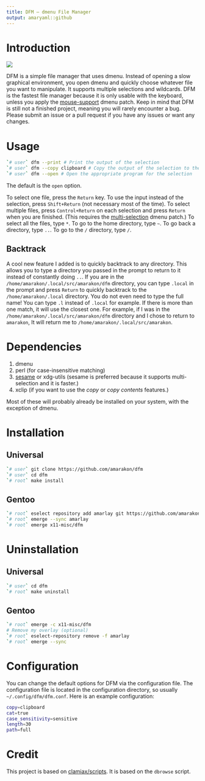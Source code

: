 ```yaml
---
title: DFM – dmenu File Manager
output: amaryaml::github
---
```


# Introduction

![](preview.gif)

DFM is a simple file manager that uses dmenu.
Instead of opening a slow graphical environment, you open dmenu and quickly choose whatever file you want to manipulate.
It supports multiple selections and wildcards.
DFM is the fastest file manager because it is only usable with the keyboard, unless you apply the [mouse-support](https://tools.suckless.org/dmenu/patches/mouse-support/) dmenu patch.
Keep in mind that DFM is still not a finished project, meaning you will rarely encounter a bug.
Please submit an issue or a pull request if you have any issues or want any changes.

# Usage

```sh
`# user` dfm --print # Print the output of the selection
`# user` dfm --copy clipboard # Copy the output of the selection to the clipboard
`# user` dfm --open # Open the appropriate program for the selection
```

The default is the `open` option.

To select one file, press the `Return` key.
To use the input instead of the selection, press `Shift+Return` (not necessary most of the time).
To select multiple files, press `Control+Return` on each selection and press `Return` when you are finished. (This requires the [multi-selection](https://tools.suckless.org/dmenu/patches/multi-selection/) dmenu patch.)
To select all the files, type `*`.
To go to the home directory, type `~`.
To go back a directory, type `..`.
To go to the `/` directory, type `/`.

## Backtrack

A cool new feature I added is to quickly backtrack to any directory.
This allows you to type a directory you passed in the prompt to return to it instead of constantly doing `..`.
If you are in the `/home/amarakon/.local/src/amarakon/dfm` directory, you can type `.local` in the prompt and press `Return` to quickly backtrack to the `/home/amarakon/.local` directory.
You do not even need to type the full name!
You can type `.l` instead of `.local` for example.
If there is more than one match, it will use the closest one.
For example, if I was in the `/home/amarakon/.local/src/amarakon/dfm` directory and I chose to return to `amarakon`, It will return me to `/home/amarakon/.local/src/amarakon`.

# Dependencies

#. dmenu
#. perl (for case-insensitive matching)
#. [sesame](https://github.com/green7ea/sesame) or xdg-utils (sesame is preferred because it supports multi-selection and it is faster.)
#. xclip (if you want to use the *copy* or *copy contents* features.)

Most of these will probably already be installed on your system, with the exception of dmenu.

# Installation

## Universal

```sh
`# user` git clone https://github.com/amarakon/dfm
`# user` cd dfm
`# root` make install
```

## Gentoo

```sh
`# root` eselect repository add amarlay git https://github.com/amarakon/amarlay
`# root` emerge --sync amarlay
`# root` emerge x11-misc/dfm
```

# Uninstallation

## Universal

```sh
`# user` cd dfm
`# root` make uninstall
```

## Gentoo

```sh
`# root` emerge -c x11-misc/dfm
# Remove my overlay (optional)
`# root` eselect-repository remove -f amarlay
`# root` emerge --sync
```

# Configuration

You can change the default options for DFM via the configuration file.
The configuration file is located in the configuration directory, so usually `~/.config/dfm/dfm.conf`.
Here is an example configuration:

```sh
copy=clipboard
cat=true
case_sensitivity=sensitive
length=30
path=full
```

# Credit

This project is based on [clamiax/scripts](https://github.com/clamiax/scripts).
It is based on the `dbrowse` script.
